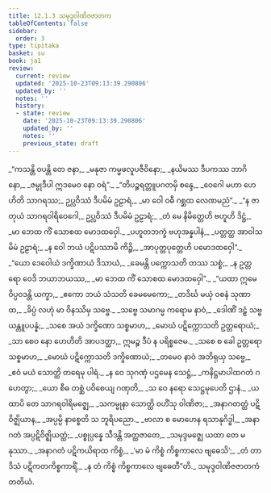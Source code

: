 ```yaml
---
title: 12.1.3 သမုဒ္ဒဝါဏိဇဇာတက
tableOfContents: false
sidebar:
  order: 3
type: tipitaka
basket: su
book: ja1
review:
  current: review
  updated: '2025-10-23T09:13:39.290806'
  updated_by: ''
  notes: ''
  history:
  - state: review
    date: '2025-10-23T09:13:39.290806'
    updated_by: ''
    notes: ''
    previous_state: draft
---
```



<ReviewStatus review={frontmatter.review} showDetails={true} />

<HypothesisAnnotation frontmatter={frontmatter} />

<DynamicBreadcrumb />

<Division number="25" book="ja1" e="ch" v="22" p="244">

<Paragraph number="2265" type="verses" book="ja1">
_“ကသန္တိ ဝပန္တိ တေ ဇနာ,_  
_မနုဇာ ကမ္မဖလူပဇီဝိနော;_  
_နယိမဿ ဒီပကဿ ဘာဂိနော,_  
_ဇမ္ဗုဒီပါ ဣဒမေဝ နော ဝရံ”._  

</Paragraph>

</Division>
<Division number="26" book="ja1" e="ch" v="22" p="244">

<Paragraph number="2266" type="verses" book="ja1">
_“တိပဉ္စရတ္တူပဂတမှိ စန္ဒေ,_  
_ဝေဂေါ မဟာ ဟေဟိတိ သာဂရဿ;_  
ဥပ္လဝိဿံ ဒီပမိမံ ဥဠာရံ,_  
_မာ ဝေါ ဝဓီ ဂစ္ဆထ လေဏမညံ”._  

</Paragraph>

</Division>
<Division number="27" book="ja1" e="ch" v="22" p="244">

<Paragraph number="2267" type="verses" book="ja1">
_“န ဇာတုယံ သာဂရဝါရိဝေဂေါ,_  
ဥပ္လဝိဿံ ဒီပမိမံ ဥဠာရံ;_  
_တံ မေ နိမိတ္တေဟိ ဗဟူဟိ ဒိဋ္ဌံ,_  
_မာ ဘေထ ကိံ သောစထ မောဒထဝှေါ._  

</Paragraph>

</Division>
<Division number="28" book="ja1" e="ch" v="22" p="244">

<Paragraph number="2268" type="verses" book="ja1">
_ပဟူတဘက္ခံ ဗဟုအန္နပါနံ,_  
_ပတ္တတ္ထ အာဝါသမိမံ ဥဠာရံ;_  
_န ဝေါ ဘယံ ပဋိပဿာမိ ကိဉ္စိ,_  
_အာပုတ္တပုတ္တေဟိ ပမောဒထဝှေါ”._  

</Paragraph>

</Division>
<Division number="29" book="ja1" e="ch" v="22" p="244">

<Paragraph number="2269" type="verses" book="ja1">
_“ယော ဒေဝေါယံ ဒက္ခိဏာယံ ဒိသာယံ,_  
_ခေမန္တိ ပက္ကောသတိ တဿ သစ္စံ;_  
_န ဥတ္တရော ဝေဒိ ဘယာဘယဿ,_  
_မာ ဘေထ ကိံ သောစထ မောဒထဝှေါ”._  

</Paragraph>

</Division>
<Division number="30" book="ja1" e="ch" v="22" p="244">

<Paragraph number="2270" type="verses" book="ja1">
_“ယထာ ဣမေ ဝိပ္ပဝဒန္တိ ယက္ခာ,_  
_ဧကော ဘယံ သံသတိ ခေမမေကော;_  
_တဒိင်္ဃ မယှံ ဝစနံ သုဏာထ,_  
_ခိပ္ပံ လဟုံ မာ ဝိနဿိမှ သဗ္ဗေ._  

</Paragraph>

</Division>
<Division number="31" book="ja1" e="ch" v="22" p="245">

<Paragraph number="2271" type="verses" book="ja1">
_သဗ္ဗေ သမာဂမ္မ ကရောမ နာဝံ,_  
_ဒေါဏိံ ဒဠှံ သဗ္ဗယန္တူပပန္နံ;_  
_သစေ အယံ ဒက္ခိဏော သစ္စမာဟ,_  
_မောဃံ ပဋိက္ကောသတိ ဥတ္တရောယံ;_  
_သာ စေဝ နော ဟေဟိတိ အာပဒတ္ထာ,_  
ဣမဉ္စ ဒီပံ န ပရိစ္စဇေမ._  

</Paragraph>

</Division>
<Division number="32" book="ja1" e="ch" v="22" p="245">

<Paragraph number="2272" type="verses" book="ja1">
_သစေ စ ခေါ ဥတ္တရော သစ္စမာဟ,_  
_မောဃံ ပဋိက္ကောသတိ ဒက္ခိဏောယံ;_  
_တမေဝ နာဝံ အဘိရုယှ သဗ္ဗေ,_  
_ဧဝံ မယံ သောတ္ထိ တရေမု ပါရံ._  

</Paragraph>

</Division>
<Division number="33" book="ja1" e="ch" v="22" p="245">

<Paragraph number="2273" type="verses" book="ja1">
_န ဝေ သုဂဏှံ ပဌမေန သေဋ္ဌံ,_  
_ကနိဋ္ဌမာပါထဂတံ ဂဟေတွာ;_  
_ယော စီဓ တစ္ဆံ ပဝိစေယျ ဂဏှတိ,_  
_သ ဝေ နရော သေဋ္ဌမုပေတိ ဌာနံ._  

</Paragraph>

</Division>
<Division number="34" book="ja1" e="ch" v="22" p="245">

<Paragraph number="2274" type="verses" book="ja1">
_ယထာပိ တေ သာဂရဝါရိမဇ္ဈေ,_  
_သကမ္မုနာ သောတ္ထိ ဝဟိံသု ဝါဏိဇာ;_  
_အနာဂတတ္ထံ ပဋိဝိဇ္ဈိယာန,_  
_အပ္ပမ္ပိ နာစ္စေတိ သ ဘူရိပညော._  

</Paragraph>

</Division>
<Division number="35" book="ja1" e="ch" v="22" p="245">

<Paragraph number="2275" type="verses" book="ja1">
_ဗာလာ စ မောဟေန ရသာနုဂိဒ္ဓါ,_  
_အနာဂတံ အပ္ပဋိဝိဇ္ဈိယတ္ထံ;_  
_ပစ္စုပ္ပန္နေ သီဒန္တိ အတ္ထဇာတေ,_  
_သမုဒ္ဒမဇ္ဈေ ယထာ တေ မနုဿာ._  

</Paragraph>

</Division>
<Division number="36" book="ja1" e="ch" v="22" p="245">

<Paragraph number="2276" type="verses" book="ja1">
_အနာဂတံ ပဋိကယိရာထ ကိစ္စံ,_  
_‘မာ မံ ကိစ္စံ ကိစ္စကာလေ ဗျဓေသိ’;_  
_တံ တာဒိသံ ပဋိကတကိစ္စကာရိံ,_  
_န တံ ကိစ္စံ ကိစ္စကာလေ ဗျဓေတီ”တိ._  


</Paragraph>
</Division>

<Paragraph number="2277" type="center" book="ja1">
သမုဒ္ဒဝါဏိဇဇာတကံ တတိယံ.
</Paragraph>